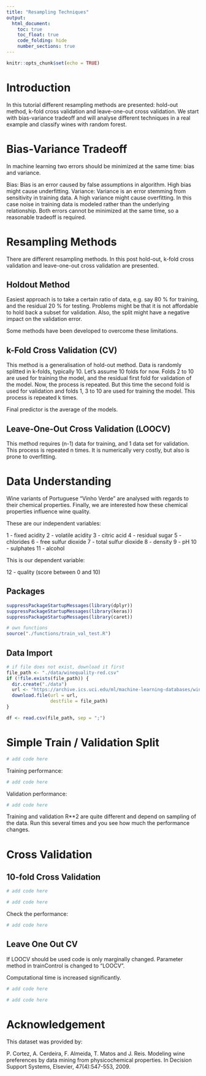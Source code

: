 ```yaml
---
title: "Resampling Techniques"
output: 
  html_document:
    toc: true
    toc_float: true
    code_folding: hide
    number_sections: true
---
```


```r
knitr::opts_chunk$set(echo = TRUE)
```

# Introduction

In this tutorial different resampling methods are presented: hold-out method, k-fold cross validation and leave-one-out cross validation. We start with bias-variance tradeoff and will analyse different techniques in a real example and classify wines with random forest.

# Bias-Variance Tradeoff
In machine learning two errors should be minimized at the same time: bias and variance.

Bias: Bias is an error caused by false assumptions in algorithm. High bias might cause underfitting.
Variance: Variance is an error stemming from sensitivity in training data. A high variance might cause overfitting. In this case noise in training data is modeled rather than the underlying relationship.
Both errors cannot be minimized at the same time, so a reasonable tradeoff is required.

# Resampling Methods

There are different resampling methods. In this post hold-out, k-fold cross validation and leave-one-out cross validation are presented.

## Holdout Method

Easiest approach is to take a certain ratio of data, e.g. say 80 % for training, and the residual 20 % for testing. Problems might be that it is not affordable to hold back a subset for validation. Also, the split might have a negative impact on the validation error.

Some methods have been developed to overcome these limitations.

## k-Fold Cross Validation (CV)

This method is a generalisation of hold-out method. Data is randomly splitted in k-folds, typically 10. Let’s assume 10 folds for now. Folds 2 to 10 are used for training the model, and the residual first fold for validation of the model. Now, the process is repeated. But this time the second fold is used for validation and folds 1, 3 to 10 are used for training the model. This process is repeated k times.

Final predictor is the average of the models.

## Leave-One-Out Cross Validation (LOOCV)

This method requires (n-1) data for training, and 1 data set for validation. This process is repeated n times. It is numerically very costly, but also is prone to overfitting.

# Data Understanding

Wine variants of Portuguese "Vinho Verde" are analysed with regards to their chemical properties. Finally, we are interested how these chemical properties influence wine quality.

These are our independent variables:

1 - fixed acidity 
2 - volatile acidity 
3 - citric acid 
4 - residual sugar 
5 - chlorides 
6 - free sulfur dioxide 
7 - total sulfur dioxide 
8 - density 
9 - pH 
10 - sulphates 
11 - alcohol 

This is our dependent variable:

12 - quality (score between 0 and 10)

## Packages

```r
suppressPackageStartupMessages(library(dplyr))
suppressPackageStartupMessages(library(keras))
suppressPackageStartupMessages(library(caret))

# own functions
source("./functions/train_val_test.R")
```


## Data Import

```r
# if file does not exist, download it first
file_path <- "./data/winequality-red.csv"
if (!file.exists(file_path)) {
  dir.create("./data")
  url <- "https://archive.ics.uci.edu/ml/machine-learning-databases/wine-quality/winequality-red.csv"
  download.file(url = url, 
                destfile = file_path)
}

df <- read.csv(file_path, sep = ";")
```


# Simple Train / Validation Split

```r
# add code here
```

Training performance:

```r
# add code here
```


Validation performance:

```r
# add code here
```

Training and validation R**2 are quite different and depend on sampling of the data. Run this several times and you see how much the performance changes.

# Cross Validation

## 10-fold Cross Validation

```r
# add code here
```


```r
# add code here
```

Check the performance:

```r
# add code here
```


## Leave One Out CV

If LOOCV should be used code is only marginally changed. Parameter method in trainControl is changed to “LOOCV”.

Computational time is increased significantly.

```r
# add code here
```

```r
# add code here
```

# Acknowledgement

This dataset was provided by:

P. Cortez, A. Cerdeira, F. Almeida, T. Matos and J. Reis. 
Modeling wine preferences by data mining from physicochemical properties. In Decision Support Systems, Elsevier, 47(4):547-553, 2009.
